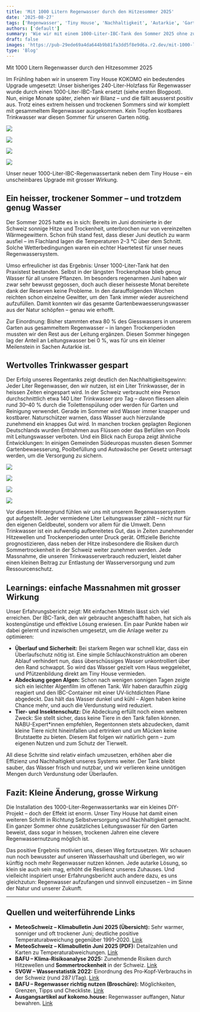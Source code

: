 ```yaml
---
title: 'Mit 1000 Litern Regenwasser durch den Hitzesommer 2025'
date: '2025-08-27'
tags: ['Regenwasser', 'Tiny House', 'Nachhaltigkeit', 'Autarkie', 'Garten']
authors: ['default']
summary: 'Wie wir mit einem 1000-Liter-IBC-Tank den Sommer 2025 ohne zusätzliches Leitungswasser für den Garten überstanden haben.'
draft: false
images: 'https://pub-29ede69a4da644b9b81fa3dd5f8e9d6a.r2.dev/mit-1000-litern-regenwasser-durch-den-hitzesommer-2025-titelbild.webp'
type: 'Blog'
---
```


Mit 1000 Litern Regenwasser durch den Hitzesommer 2025

Im Frühling haben wir in unserem Tiny House KOKOMO ein bedeutendes Upgrade umgesetzt: Unser bisheriges 240-Liter-Holzfass für Regenwasser wurde durch einen 1000-Liter-IBC-Tank ersetzt (siehe ersten Blogpost). Nun, einige Monate später, ziehen wir Bilanz – und die fällt aeusserst positiv aus. Trotz eines extrem heissen und trockenen Sommers sind wir komplett mit gesammeltem Regenwasser ausgekommen. Kein Tropfen kostbares Trinkwasser war diesen Sommer für unseren Garten nötig.

![]({IMAGE_PATH}/20250708_183211.webp)

![]({IMAGE_PATH}/20250708_183336.webp)

![]({IMAGE_PATH}/20250708_183235.webp)

![]({IMAGE_PATH}/20250708_183231.webp)

Unser neuer 1000-Liter-IBC-Regenwassertank neben dem Tiny House – ein unscheinbares Upgrade mit grosser Wirkung.

## Ein heisser, trockener Sommer – und trotzdem genug Wasser

Der Sommer 2025 hatte es in sich: Bereits im Juni dominierte in der Schweiz sonnige Hitze und Trockenheit, unterbrochen nur von vereinzelten Wärmegewittern. Schon früh stand fest, dass dieser Juni deutlich zu warm ausfiel – im Flachland lagen die Temperaturen 2–3 °C über dem Schnitt. Solche Wetterbedingungen waren ein echter Haertetest für unser neues Regenwassersystem.

Umso erfreulicher ist das Ergebnis: Unser 1000-Liter-Tank hat den Praxistest bestanden. Selbst in der längsten Trockenphase blieb genug Wasser für all unsere Pflanzen. Im besonders regenarmen Juni haben wir zwar sehr bewusst gegossen, doch auch dieser heisseste Monat bereitete dank der Reserven keine Probleme. In den darauffolgenden Wochen reichten schon einzelne Gewitter, um den Tank immer wieder ausreichend aufzufüllen. Damit konnten wir das gesamte Gartenbewaesserungswasser aus der Natur schöpfen – genau wie erhofft.

Zur Einordnung: Bisher stammten etwa 80 % des Giesswassers in unserem Garten aus gesammeltem Regenwasser – in langen Trockenperioden mussten wir den Rest aus der Leitung ergänzen. Diesen Sommer hingegen lag der Anteil an Leitungswasser bei 0 %, was für uns ein kleiner Meilenstein in Sachen Autarkie ist.

## Wertvolles Trinkwasser gespart

Der Erfolg unseres Regentanks zeigt deutlich den Nachhaltigkeitsgewinn: Jeder Liter Regenwasser, den wir nutzen, ist ein Liter Trinkwasser, der in heissen Zeiten eingespart wird. In der Schweiz verbraucht eine Person durchschnittlich etwa 140 Liter Trinkwasser pro Tag – davon fliessen allein rund 30–40 % durch die Toilettenspülung oder werden für Garten und Reinigung verwendet. Gerade im Sommer wird Wasser immer knapper und kostbarer. Naturschützer warnen, dass Wasser auch hierzulande zunehmend ein knappes Gut wird. In manchen trocken geplagten Regionen Deutschlands wurden Entnahmen aus Flüssen oder das Befüllen von Pools mit Leitungswasser verboten. Und ein Blick nach Europa zeigt ähnliche Entwicklungen: In einigen Gemeinden Südeuropas mussten diesen Sommer Gartenbewaesserung, Poolbefüllung und Autowäsche per Gesetz untersagt werden, um die Versorgung zu sichern.

![]({IMAGE_PATH}/20250708_183437.webp)

![]({IMAGE_PATH}/20250708_183344.webp)

![]({IMAGE_PATH}/20250708_183332.webp)

![]({IMAGE_PATH}/20250708_183249.webp)

Vor diesem Hintergrund fühlen wir uns mit unserem Regenwassersystem gut aufgestellt. Jeder vermiedene Liter Leitungswasser zählt – nicht nur für den eigenen Geldbeutel, sondern vor allem für die Umwelt. Denn Trinkwasser ist ein aufwendig aufbereitetes Gut, das in Zeiten zunehmender Hitzewellen und Trockenperioden unter Druck gerät. Offizielle Berichte prognostizieren, dass neben der Hitze insbesondere die Risiken durch Sommertrockenheit in der Schweiz weiter zunehmen werden. Jede Massnahme, die unseren Trinkwasserverbrauch reduziert, leistet daher einen kleinen Beitrag zur Entlastung der Wasserversorgung und zum Ressourcenschutz.

## Learnings: einfache Massnahmen mit grosser Wirkung

Unser Erfahrungsbericht zeigt: Mit einfachen Mitteln lässt sich viel erreichen. Der IBC-Tank, den wir gebraucht angeschafft haben, hat sich als kostengünstige und effektive Lösung erwiesen. Ein paar Punkte haben wir dabei gelernt und inzwischen umgesetzt, um die Anlage weiter zu optimieren:

- **Überlauf und Sicherheit:** Bei starkem Regen war schnell klar, dass ein Überlaufschutz nötig ist. Eine simple Schlauchkonstruktion am oberen Ablauf verhindert nun, dass überschüssiges Wasser unkontrolliert über den Rand schwappt. So wird das Wasser gezielt vom Haus weggeleitet, und Pfützenbildung direkt am Tiny House vermieden.
- **Abdeckung gegen Algen:** Schon nach wenigen sonnigen Tagen zeigte sich ein leichter Algenfilm im offenen Tank. Wir haben daraufhin zügig reagiert und den IBC-Container mit einer UV-lichtdichten Plane abgedeckt. Das hält das Wasser dunkel und kühl – Algen haben keine Chance mehr, und auch die Verdunstung wird reduziert.
- **Tier- und Insektenschutz:** Die Abdeckung erfüllt noch einen weiteren Zweck: Sie stellt sicher, dass keine Tiere in den Tank fallen können. NABU-Expert\*innen empfehlen, Regentonnen stets abzudecken, damit kleine Tiere nicht hineinfallen und ertrinken und um Mücken keine Brutstaette zu bieten. Diesem Rat folgen wir natürlich gern – zum eigenen Nutzen und zum Schutz der Tierwelt.

All diese Schritte sind relativ einfach umzusetzen, erhöhen aber die Effizienz und Nachhaltigkeit unseres Systems weiter. Der Tank bleibt sauber, das Wasser frisch und nutzbar, und wir verlieren keine unnötigen Mengen durch Verdunstung oder Überlaufen.

## Fazit: Kleine Änderung, grosse Wirkung

Die Installation des 1000-Liter-Regenwassertanks war ein kleines DIY-Projekt – doch der Effekt ist enorm. Unser Tiny House hat damit einen weiteren Schritt in Richtung Selbstversorgung und Nachhaltigkeit gemacht. Ein ganzer Sommer ohne zusätzliches Leitungswasser für den Garten beweist, dass sogar in heissen, trockenen Jahren eine clevere Regenwassernutzung möglich ist.

Das positive Ergebnis motiviert uns, diesen Weg fortzusetzen. Wir schauen nun noch bewusster auf unseren Wasserhaushalt und überlegen, wo wir künftig noch mehr Regenwasser nutzen können. Jede autarke Lösung, so klein sie auch sein mag, erhöht die Resilienz unseres Zuhauses. Und vielleicht inspiriert unser Erfahrungsbericht auch andere dazu, es uns gleichzutun: Regenwasser aufzufangen und sinnvoll einzusetzen – im Sinne der Natur und unserer Zukunft.

---

## Quellen und weiterführende Links

- **MeteoSchweiz – Klimabulletin Juni 2025 (Übersicht):** Sehr warmer, sonniger und oft trockener Juni; deutliche positive Temperaturabweichung gegenüber 1991–2020. [Link](https://www.meteoschweiz.admin.ch/service-und-publikationen/publikationen/berichte-und-bulletins/climate-bulletins/klimabulletin-2025-6.html)
- **MeteoSchweiz – Klimabulletin Juni 2025 (PDF):** Detailzahlen und Karten zu Temperaturabweichungen. [Link](https://www.meteoswiss.admin.ch/dam/jcr:c812c38d-9cef-4f5a-a709-3fd4524938e7/bulletin-monthly_2025_6_de.pdf)
- **BAFU – Klima‑Risikoanalyse 2025:** Zunehmende Risiken durch Hitzewellen und **Sommertrockenheit** in der Schweiz. [Link](https://www.bafu.admin.ch/bafu/de/home/themen/klima/fachinformationen/anpassung-klimawandel/klima-risikoanalyse-2025.html)
- **SVGW – Wasserstatistik 2022:** Einordnung des Pro‑Kopf‑Verbrauchs in der Schweiz (rund 287 l/Tag). [Link](https://www.aquaetgas.ch/svgw-news/wasser/20240228_svgw-wasserstatistik-betriebsjahr-2022/)
- **BAFU – Regenwasser richtig nutzen (Broschüre):** Möglichkeiten, Grenzen, Tipps und Checkliste. [Link](https://www.bafu.admin.ch/bafu/de/home/themen/wasser/publikationen-studien/publikationen-wasser/regenwasser-richtig-nutzen.html)
- **Ausgangsartikel auf kokomo.house:** Regenwasser auffangen, Natur bewahren. [Link](https://www.kokomo.house/tiny-house/wasser-auffangen-natur-bewahren)
